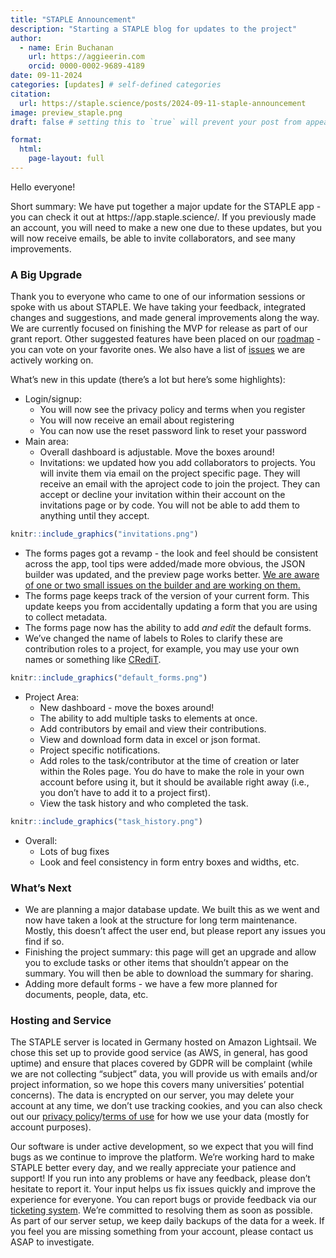 ```yaml
---
title: "STAPLE Announcement"
description: "Starting a STAPLE blog for updates to the project"
author:
  - name: Erin Buchanan
    url: https://aggieerin.com
    orcid: 0000-0002-9689-4189
date: 09-11-2024
categories: [updates] # self-defined categories
citation: 
  url: https://staple.science/posts/2024-09-11-staple-announcement
image: preview_staple.png
draft: false # setting this to `true` will prevent your post from appearing on your listing page until you're ready!

format: 
  html:
    page-layout: full
---
```


Hello everyone! 

Short summary: We have put together a major update for the STAPLE app - you can check it out at https://app.staple.science/. If you previously made an account, you will need to make a new one due to these updates, but you will now receive emails, be able to invite collaborators, and see many improvements. 

### A Big Upgrade

Thank you to everyone who came to one of our information sessions or spoke with us about STAPLE. We have taking your feedback, integrated changes and suggestions, and made general improvements along the way. We are currently focused on finishing the MVP for release as part of our grant report. Other suggested features have been placed on our <a href="https://roadmap.staple.science/">roadmap</a> - you can vote on your favorite ones. We also have a list of <a href="https://github.com/STAPLE-verse/STAPLE/issues">issues</a> we are actively working on.

What's new in this update (there's a lot but here's some highlights):

- Login/signup:
  - You will now see the privacy policy and terms when you register
  - You will now receive an email about registering
  - You can now use the reset password link to reset your password 

- Main area:
  - Overall dashboard is adjustable. Move the boxes around!
  - Invitations: we updated how you add collaborators to projects. You will invite them via email on the project specific page. They will receive an email with the  aproject code to join the project. They can accept or decline your invitation within their account on the invitations page or by code. You will not be able to add them to anything until they accept. 
  
```r
knitr::include_graphics("invitations.png")
```
  
  - The forms pages got a revamp - the look and feel should be consistent across the app, tool tips were added/made more obvious, the JSON builder was updated, and the preview page works better. <a href="https://github.com/STAPLE-verse/STAPLE/issues/286">We are aware of one or two small issues on the builder and are working on them.</a> 
  - The forms page keeps track of the version of your current form. This update keeps you from accidentally updating a form that you are using to collect metadata. 
  - The forms page now has the ability to add *and edit* the default forms. 
  - We've changed the name of labels to Roles to clarify these are contribution roles to a project, for example, you may use your own names or something like <a href="https://credit.niso.org/">CRediT</a>.
  
```r
knitr::include_graphics("default_forms.png")
```


- Project Area:
  - New dashboard - move the boxes around!
  - The ability to add multiple tasks to elements at once. 
  - Add contributors by email and view their contributions. 
  - View and download form data in excel or json format. 
  - Project specific notifications.
  - Add roles to the task/contributor at the time of creation or later within the Roles page. You do have to make the role in your own account before using it, but it should be available right away (i.e., you don't have to add it to a project first). 
  - View the task history and who completed the task. 
  
```r
knitr::include_graphics("task_history.png")
```

- Overall:
  - Lots of bug fixes
  - Look and feel consistency in form entry boxes and widths, etc. 
  
### What's Next

- We are planning a major database update. We built this as we went and now have taken a look at the structure for long term maintenance. Mostly, this doesn't affect the user end, but please report any issues you find if so. 
- Finishing the project summary: this page will get an upgrade and allow you to exclude tasks or other items that shouldn't appear on the summary. You will then be able to download the summary for sharing. 
- Adding more default forms - we have a few more planned for documents, people, data, etc. 

### Hosting and Service

The STAPLE server is located in Germany hosted on Amazon Lightsail. We chose this set up to provide good service (as AWS, in general, has good uptime) and ensure that places covered by GDPR will be complaint (while we are not collecting "subject" data, you will provide us with emails and/or project information, so we hope this covers many universities' potential concerns). The data is encrypted on our server, you may delete your account at any time, we don't use tracking cookies, and you can also check out our <a href="https://staple.science/privacy_policy.html">privacy policy</a>/<a href="https://staple.science/terms_conditions.html">terms of use</a> for how we use your data (mostly for account purposes).  

Our software is under active development, so we expect that you will find bugs as we continue to improve the platform. We're working hard to make STAPLE better every day, and we really appreciate your patience and support! If you run into any problems or have any feedback, please don't hesitate to report it. Your input helps us fix issues quickly and improve the experience for everyone. You can report bugs or provide feedback via our <a href="mailto:staple.helpdesk@gmail.com">ticketing system</a>. We're committed to resolving them as soon as possible. As part of our server setup, we keep daily backups of the data for a week. If you feel you are missing something from your account, please contact us ASAP to investigate. 

